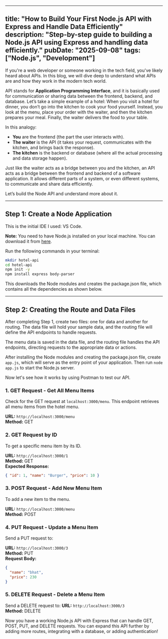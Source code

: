 
---
title: "How to Build Your First Node.js API with Express and Handle Data Efficiently"
description: "Step-by-step guide to building a Node.js API using Express and handling data efficiently."
pubDate: "2025-09-08"
tags: ["Node.js", "Development"]
---


If you're a web developer or someone working in the tech field, you've likely heard about APIs. In this blog, we will dive deep to understand what APIs are and how they work in the modern tech world.

API stands for **Application Programming Interface**, and it is basically used for communication or sharing data between the frontend, backend, and database. Let’s take a simple example of a hotel: When you visit a hotel for dinner, you don’t go into the kitchen to cook your food yourself. Instead, you look at the menu, place your order with the waiter, and then the kitchen prepares your meal. Finally, the waiter delivers the food to your table.

In this analogy:

- **You** are the frontend (the part the user interacts with).  
- **The waiter** is the API (it takes your request, communicates with the kitchen, and brings back the response).  
- **The kitchen** is the backend or database (where all the actual processing and data storage happen).

Just like the waiter acts as a bridge between you and the kitchen, an API acts as a bridge between the frontend and backend of a software application. It allows different parts of a system, or even different systems, to communicate and share data efficiently.

Let’s build the Node API and understand more about it.

---

## Step 1: Create a Node Application

<BlogImage src={Img1} alt="VS Code IDE setup" width={800} />

This is the initial IDE I used: VS Code.

**Note:** You need to have Node.js installed on your local machine. You can download it from [here](https://nodejs.org/en/download).

Run the following commands in your terminal:

```bash
mkdir hotel-api
cd hotel-api
npm init -y
npm install express body-parser
```

This downloads the Node modules and creates the package.json file, which contains all the dependencies as shown below.

<BlogImage src={Img2} alt="package.json file with dependencies" width={800} />

---

## Step 2: Creating the Route and Data Files

After completing Step 1, create two files: one for data and another for routing. The data file will hold your sample data, and the routing file will define the API endpoints to handle requests.

<BlogImage src={Img4} alt="Data and routing file structure" width={800} />

The menu data is saved in the data file, and the routing file handles the API endpoints, directing requests to the appropriate data or actions.

After installing the Node modules and creating the package.json file, create `app.js`, which will serve as the entry point of your application. Then run `node app.js` to start the Node.js server.

<BlogImage src={Img3} alt="Node.js server running" width={800} />

<BlogImage src={Img5} alt="API project structure" width={800} />

Now let's see how it works by using Postman to test our API.

### 1. GET Request - Get All Menu Items

Check for the GET request at `localhost:3000/menu`. This endpoint retrieves all menu items from the hotel menu.

**URL:** `http://localhost:3000/menu`  
**Method:** GET

<BlogImage src={Img6} alt="GET request for all menu items in Postman" width={800} />

### 2. GET Request by ID

To get a specific menu item by its ID.

**URL:** `http://localhost:3000/1`  
**Method:** GET  
**Expected Response:**

```json
{ "id": 1, "name": "Burger", "price": 10 }
```

<BlogImage src={Img7} alt="GET request by ID in Postman" width={800} />

### 3. POST Request - Add New Menu Item

To add a new item to the menu.

**URL:** `http://localhost:3000/menu`  
**Method:** POST

<BlogImage src={Img8} alt="POST request to add new menu item in Postman" width={800} />

### 4. PUT Request - Update a Menu Item

Send a PUT request to:

**URL:** `http://localhost:3000/3`  
**Method:** PUT  
**Request Body:**

```json
{
  "name": "bhat",
  "price": 230
}
```

<BlogImage src={Img9} alt="PUT request to update menu item in Postman" width={800} />

### 5. DELETE Request - Delete a Menu Item

Send a DELETE request to:
**URL:** `http://localhost:3000/3`  
**Method:** DELETE

<BlogImage src={Img10} alt="DELETE request to remove menu item in Postman" width={800} />

Now you have a working Node.js API with Express that can handle GET, POST, PUT, and DELETE requests. You can expand this API further by adding more routes, integrating with a database, or adding authentication!


